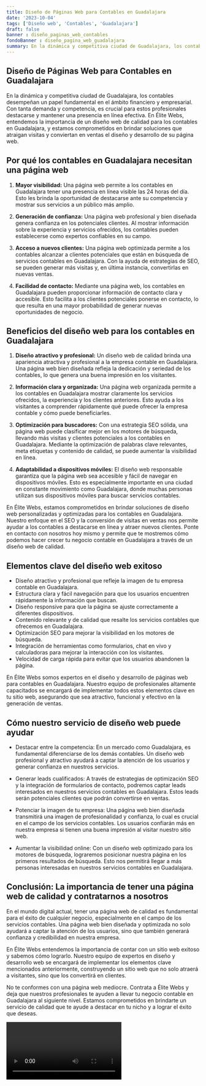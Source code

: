 ```yaml
---
title: Diseño de Páginas Web para Contables en Guadalajara
date: '2023-10-04'
tags: ['Diseño web', 'Contables', 'Guadalajara']
draft: false
banner : diseño_paginas_web_contables
fondoBanner : diseño_pagina_web_guadalajara
summary: En la dinámica y competitiva ciudad de Guadalajara, los contables desempeñan un papel fundamental en el ámbito financiero y empresarial. Con tanta demanda y competencia, es crucial para estos profesionales destacarse y mantener una presencia en línea efectiva. En Élite Webs, entendemos la importancia de un diseño web de calidad para los contables en Guadalajara, y estamos comprometidos en brindar soluciones que atraigan visitas y conviertan en ventas el diseño y desarrollo de su página web.
---
```


## Diseño de Páginas Web para Contables en Guadalajara

En la dinámica y competitiva ciudad de Guadalajara, los contables desempeñan un papel fundamental en el ámbito financiero y empresarial. Con tanta demanda y competencia, es crucial para estos profesionales destacarse y mantener una presencia en línea efectiva. En Élite Webs, entendemos la importancia de un diseño web de calidad para los contables en Guadalajara, y estamos comprometidos en brindar soluciones que atraigan visitas y conviertan en ventas el diseño y desarrollo de su página web.

## Por qué los contables en Guadalajara necesitan una página web

1. **Mayor visibilidad:** Una página web permite a los contables en Guadalajara tener una presencia en línea visible las 24 horas del día. Esto les brinda la oportunidad de destacarse ante su competencia y mostrar sus servicios a un público más amplio.

2. **Generación de confianza:** Una página web profesional y bien diseñada genera confianza en los potenciales clientes. Al mostrar información sobre la experiencia y servicios ofrecidos, los contables pueden establecerse como expertos confiables en su campo.

3. **Acceso a nuevos clientes:** Una página web optimizada permite a los contables alcanzar a clientes potenciales que están en búsqueda de servicios contables en Guadalajara. Con la ayuda de estrategias de SEO, se pueden generar más visitas y, en última instancia, convertirlas en nuevas ventas.

4. **Facilidad de contacto:** Mediante una página web, los contables en Guadalajara pueden proporcionar información de contacto clara y accesible. Esto facilita a los clientes potenciales ponerse en contacto, lo que resulta en una mayor probabilidad de generar nuevas oportunidades de negocio.

## Beneficios del diseño web para los contables en Guadalajara

1. **Diseño atractivo y profesional:** Un diseño web de calidad brinda una apariencia atractiva y profesional a la empresa contable en Guadalajara. Una página web bien diseñada refleja la dedicación y seriedad de los contables, lo que genera una buena impresión en los visitantes.

2. **Información clara y organizada:** Una página web organizada permite a los contables en Guadalajara mostrar claramente los servicios ofrecidos, la experiencia y los clientes anteriores. Esto ayuda a los visitantes a comprender rápidamente qué puede ofrecer la empresa contable y cómo puede beneficiarles.

3. **Optimización para buscadores:** Con una estrategia SEO sólida, una página web puede clasificar mejor en los motores de búsqueda, llevando más visitas y clientes potenciales a los contables en Guadalajara. Mediante la optimización de palabras clave relevantes, meta etiquetas y contenido de calidad, se puede aumentar la visibilidad en línea.

4. **Adaptabilidad a dispositivos móviles:** El diseño web responsable garantiza que la página web sea accesible y fácil de navegar en dispositivos móviles. Esto es especialmente importante en una ciudad en constante movimiento como Guadalajara, donde muchas personas utilizan sus dispositivos móviles para buscar servicios contables.

En Élite Webs, estamos comprometidos en brindar soluciones de diseño web personalizadas y optimizadas para los contables en Guadalajara. Nuestro enfoque en el SEO y la conversión de visitas en ventas nos permite ayudar a los contables a destacarse en línea y atraer nuevos clientes. Ponte en contacto con nosotros hoy mismo y permite que te mostremos cómo podemos hacer crecer tu negocio contable en Guadalajara a través de un diseño web de calidad.

<GifSeo />

<Cta />

## Elementos clave del diseño web exitoso

- Diseño atractivo y profesional que refleje la imagen de tu empresa contable en Guadalajara.
- Estructura clara y fácil navegación para que los usuarios encuentren rápidamente la información que buscan.
- Diseño responsive para que la página se ajuste correctamente a diferentes dispositivos.
- Contenido relevante y de calidad que resalte los servicios contables que ofrecemos en Guadalajara.
- Optimización SEO para mejorar la visibilidad en los motores de búsqueda.
- Integración de herramientas como formularios, chat en vivo y calculadoras para mejorar la interacción con los visitantes.
- Velocidad de carga rápida para evitar que los usuarios abandonen la página.

En Élite Webs somos expertos en el diseño y desarrollo de páginas web para contables en Guadalajara. Nuestro equipo de profesionales altamente capacitados se encargará de implementar todos estos elementos clave en tu sitio web, asegurando que sea atractivo, funcional y efectivo en la generación de ventas.

## Cómo nuestro servicio de diseño web puede ayudar

- Destacar entre la competencia: En un mercado como Guadalajara, es fundamental diferenciarse de los demás contables. Un diseño web profesional y atractivo ayudará a captar la atención de los usuarios y generar confianza en nuestros servicios.

- Generar leads cualificados: A través de estrategias de optimización SEO y la integración de formularios de contacto, podremos captar leads interesados en nuestros servicios contables en Guadalajara. Estos leads serán potenciales clientes que podrán convertirse en ventas.

- Potenciar la imagen de tu empresa: Una página web bien diseñada transmitirá una imagen de profesionalidad y confianza, lo cual es crucial en el campo de los servicios contables. Los usuarios confiarán más en nuestra empresa si tienen una buena impresión al visitar nuestro sitio web.

- Aumentar la visibilidad online: Con un diseño web optimizado para los motores de búsqueda, lograremos posicionar nuestra página en los primeros resultados de búsqueda. Esto nos permitirá llegar a más personas interesadas en nuestros servicios contables en Guadalajara.

## Conclusión: La importancia de tener una página web de calidad y contratarnos a nosotros

En el mundo digital actual, tener una página web de calidad es fundamental para el éxito de cualquier negocio, especialmente en el campo de los servicios contables. Una página web bien diseñada y optimizada no solo ayudará a captar la atención de los usuarios, sino que también generará confianza y credibilidad en nuestra empresa.

En Élite Webs entendemos la importancia de contar con un sitio web exitoso y sabemos cómo lograrlo. Nuestro equipo de expertos en diseño y desarrollo web se encargará de implementar los elementos clave mencionados anteriormente, construyendo un sitio web que no solo atraerá a visitantes, sino que los convertirá en clientes.

No te conformes con una página web mediocre. Contrata a Élite Webs y deja que nuestros profesionales te ayuden a llevar tu negocio contable en Guadalajara al siguiente nivel. Estamos comprometidos en brindarte un servicio de calidad que te ayude a destacar en tu nicho y a lograr el éxito que deseas.

<Video />

<CtaBot job='Contables' city='Guadalajara'/>

<Gmaps query='Guadalajara+españa+maps' />